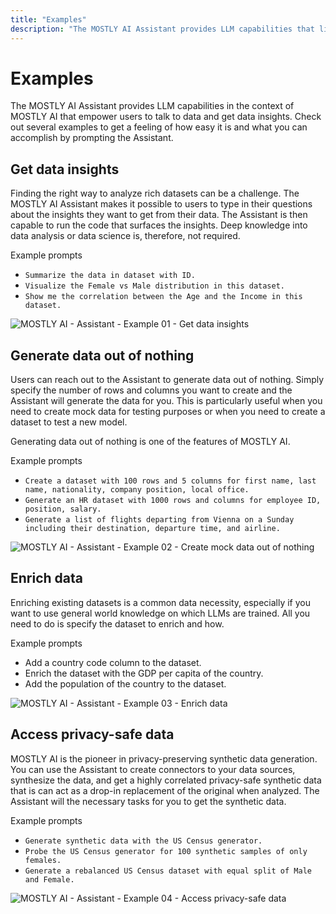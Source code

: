 ```yaml
---
title: "Examples"
description: "The MOSTLY AI Assistant provides LLM capabilities that literally empower users to talk to their data and get answers to a broad set of questions about data. Check out several examples to get a feeling of how easy it is and what users can accomplish with the Assistant."
---
```



# Examples

The MOSTLY AI Assistant provides LLM capabilities in the context of MOSTLY AI that empower users to talk to data and get data insights. Check out several examples to get a feeling of how easy it is and what you can accomplish by prompting the Assistant.

## Get data insights

Finding the right way to analyze rich datasets can be a challenge. The MOSTLY AI Assistant makes it possible to users to type in their questions about the insights they want to get from their data. The Assistant is then capable to run the code that surfaces the insights. Deep knowledge into data analysis or data science is, therefore, not required.

Example prompts

- `Summarize the data in dataset with ID.`
- `Visualize the Female vs Male distribution in this dataset.`
- `Show me the correlation between the Age and the Income in this dataset.`

<Image
    src="/docs/docimages/assistant/example-01-data-insights.webp"
    alt="MOSTLY AI - Assistant - Example 01 - Get data insights"
    width={800}
    height={400}
/>

## Generate data out of nothing

Users can reach out to the Assistant to generate data out of nothing. Simply specify the number of rows and columns you want to create and the Assistant will generate the data for you. This is particularly useful when you need to create mock data for testing purposes or when you need to create a dataset to test a new model.

Generating data out of nothing is one of the features of MOSTLY AI.

Example prompts

- `Create a dataset with 100 rows and 5 columns for first name, last name, nationality, company position, local office.`
- `Generate an HR dataset with 1000 rows and columns for employee ID, position, salary.`
- `Generate a list of flights departing from Vienna on a Sunday including their destination, departure time, and airline.`

<Image
    src="/docs/docimages/assistant/example-02-mock-data.webp"
    alt="MOSTLY AI - Assistant - Example 02 - Create mock data out of nothing"
    width={800}
    height={400}
/>

## Enrich data

Enriching existing datasets is a common data necessity, especially if you want to use general world knowledge on which LLMs are trained. All you need to do is specify the dataset to enrich and how.

Example prompts

- Add a country code column to the dataset.
- Enrich the dataset with the GDP per capita of the country.
- Add the population of the country to the dataset.

<Image
    src="/docs/docimages/assistant/example-03-enrich-data.webp"
    alt="MOSTLY AI - Assistant - Example 03 - Enrich data"
    width={800}
    height={400}
/>

## Access privacy-safe data

MOSTLY AI is the pioneer in privacy-preserving synthetic data generation. You can use the Assistant to create connectors to your data sources, synthesize the data, and get a highly correlated privacy-safe synthetic data that is can act as a drop-in replacement of the original when analyzed. The Assistant will the necessary tasks for you to get the synthetic data.

Example prompts

- `Generate synthetic data with the US Census generator.`
- `Probe the US Census generator for 100 synthetic samples of only females.`
- `Generate a rebalanced US Census dataset with equal split of Male and Female.`

<Image
    src="/docs/docimages/assistant/example-04-synthetic-data-equal-male-female.webp"
    alt="MOSTLY AI - Assistant - Example 04 - Access privacy-safe data"
    width={800}
    height={400}
/>